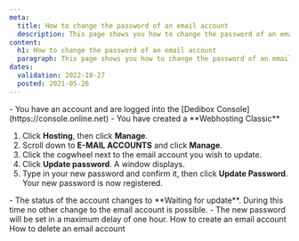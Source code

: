 ```yaml
---
meta:
  title: How to change the password of an email account
  description: This page shows you how to change the password of an email account
content:
  h1: How to change the password of an email account
  paragraph: This page shows you how to change the password of an email account
dates:
  validation: 2022-10-27
  posted: 2021-05-26
---
```


<Message type="requirement">
  - You have an account and are logged into the [Dedibox Console](https://console.online.net)
  - You have created a **Webhosting Classic**
</Message>


1. Click **Hosting**, then click **Manage**.
2. Scroll down to **E-MAIL ACCOUNTS** and click **Manage**.  
3. Click the cogwheel next to the email account you wish to update. 
4. Click **Update password**. A window displays. 
5. Type in your new password and confirm it, then click **Update Password**. Your new password is now registered.
    <Lightbox src="scaleway_change_email_password.webp" alt="" />


<Message type="note">
  - The status of the account changes to **Waiting for update**. During this time no other change to the email account is possible.
  - The new password will be set in a maximum delay of one hour. 
</Message>


<Navigation title="See Also">
  <PreviousButton to="/webhosting/classic/how-to/create-email-account/">How to create an email account</PreviousButton>
  <NextButton to="/webhosting/classic/how-to/delete-email-account/">How to delete an email account</NextButton>
</Navigation> 
